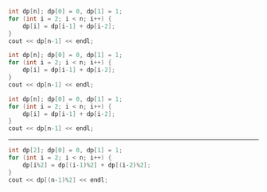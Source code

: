 

<CodeSurfer theme={vsDark}>

```cpp 2:4
int dp[n]; dp[0] = 0, dp[1] = 1;
for (int i = 2; i < n; i++) {
    dp[i] = dp[i-1] + dp[i-2];
}
cout << dp[n-1] << endl;
```

```cpp 5
int dp[n]; dp[0] = 0, dp[1] = 1;
for (int i = 2; i < n; i++) {
    dp[i] = dp[i-1] + dp[i-2];
}
cout << dp[n-1] << endl;
```

```cpp title="Hello World!"
int dp[n]; dp[0] = 0, dp[1] = 1;
for (int i = 2; i < n; i++) {
    dp[i] = dp[i-1] + dp[i-2];
}
cout << dp[n-1] << endl;
```

</CodeSurfer>

---

<CodeSurfer theme={vsDark}>

```cpp
int dp[2]; dp[0] = 0, dp[1] = 1;
for (int i = 2; i < n; i++) {
    dp[i%2] = dp[(i-1)%2] + dp[(i-2)%2];
}
cout << dp[(n-1)%2] << endl;
```

</CodeSurfer>
